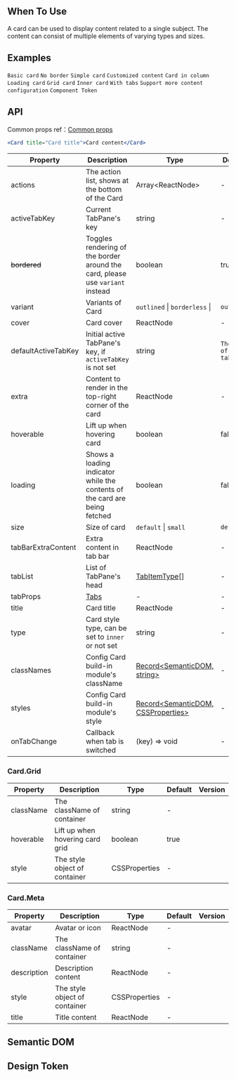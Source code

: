 

<Meta of={CardStories} />

        
## When To Use

A card can be used to display content related to a single subject. The content can consist of multiple elements of varying types and sizes.

## Examples

<code src="./demo/basic.tsx">Basic card</code>
<code src="./demo/border-less.tsx" background="grey">No border</code>
<code src="./demo/simple.tsx">Simple card</code>
<code src="./demo/flexible-content.tsx">Customized content</code>
<code src="./demo/in-column.tsx" background="grey">Card in column</code>
<code src="./demo/loading.tsx">Loading card</code>
<code src="./demo/grid-card.tsx">Grid card</code>
<code src="./demo/inner.tsx">Inner card</code>
<code src="./demo/tabs.tsx">With tabs</code>
<code src="./demo/meta.tsx">Support more content configuration</code>
<code src="./demo/component-token.tsx" debug>Component Token</code>

## API

Common props ref：[Common props](/docs/react/common-props)

```jsx
<Card title="Card title">Card content</Card>
```

| Property | Description | Type | Default | Version |
| --- | --- | --- | --- | --- |
| actions | The action list, shows at the bottom of the Card | Array&lt;ReactNode> | - |  |
| activeTabKey | Current TabPane's key | string | - |  |
| ~~bordered~~ | Toggles rendering of the border around the card, please use `variant` instead | boolean | true |  |
| variant | Variants of Card | `outlined` \| `borderless` \| | `outlined` | 5.24.0 |
| cover | Card cover | ReactNode | - |  |
| defaultActiveTabKey | Initial active TabPane's key, if `activeTabKey` is not set | string | `The key of first tab` |  |
| extra | Content to render in the top-right corner of the card | ReactNode | - |  |
| hoverable | Lift up when hovering card | boolean | false |  |
| loading | Shows a loading indicator while the contents of the card are being fetched | boolean | false |  |
| size | Size of card | `default` \| `small` | `default` |  |
| tabBarExtraContent | Extra content in tab bar | ReactNode | - |  |
| tabList | List of TabPane's head | [TabItemType](/components/tabs#tabitemtype)[] | - |  |
| tabProps | [Tabs](/components/tabs/#tabs) | - | - |  |
| title | Card title | ReactNode | - |  |
| type | Card style type, can be set to `inner` or not set | string | - |  |
| classNames | Config Card build-in module's className | [Record<SemanticDOM, string>](#semantic-dom) | - | 5.14.0 |
| styles | Config Card build-in module's style | [Record<SemanticDOM, CSSProperties>](#semantic-dom) | - | 5.14.0 |
| onTabChange | Callback when tab is switched | (key) => void | - |  |

### Card.Grid

| Property  | Description                     | Type          | Default | Version |
| --------- | ------------------------------- | ------------- | ------- | ------- |
| className | The className of container      | string        | -       |         |
| hoverable | Lift up when hovering card grid | boolean       | true    |         |
| style     | The style object of container   | CSSProperties | -       |         |

### Card.Meta

| Property    | Description                   | Type          | Default | Version |
| ----------- | ----------------------------- | ------------- | ------- | ------- |
| avatar      | Avatar or icon                | ReactNode     | -       |         |
| className   | The className of container    | string        | -       |         |
| description | Description content           | ReactNode     | -       |         |
| style       | The style object of container | CSSProperties | -       |         |
| title       | Title content                 | ReactNode     | -       |         |

## Semantic DOM

<code src="./demo/_semantic.tsx" simplify="true"></code>

## Design Token

<ComponentTokenTable component="Card"></ComponentTokenTable>

